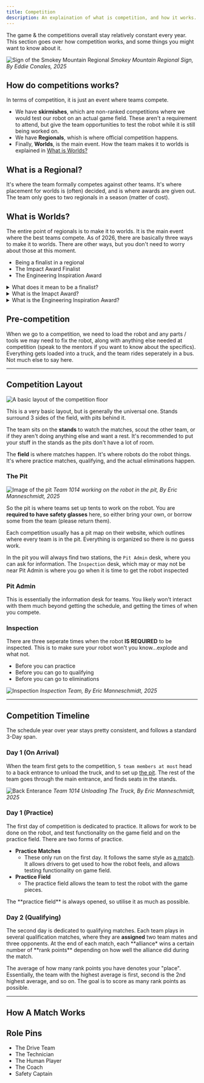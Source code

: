 ```yaml
---
title: Competition
description: An explaination of what is competition, and how it works.
---
```



The game & the competitions overall stay relatively constant every year. This section
goes over how competition works, and some things you might want to know about it.

![Sign of the Smokey Mountain Regional](/src/assets/images/smr_sign.webp)
_Smokey Mountain Regional Sign, By Eddie Conales, 2025_

## How do competitions works?

In terms of competition, it is just an event where teams compete.

- We have **skirmishes**, which are
  non-ranked competitions where we would test our robot on an actual game field. These aren't a
  requirement to attend, but give the team opportunities to test the robot while it is still being worked on.
- We have **Regionals**, whish is where official competition happens.
- Finally, **Worlds**, is the main event. How the team makes it to worlds is explained in [What is Worlds?](#what-is-worlds)

## What is a Regional?

It's where the team formally competes against other teams. It's where placement for worlds is (often)
decided, and is where awards are given out. The team only goes to two regionals in a season (matter of cost).

## What is Worlds?

The entire point of regionals is to make it to worlds. It is the main event where the best teams compete. As of 2026,
there are basically three ways to make it to worlds. There are other ways, but you don't need to worry about those
at this moment.

- Being a finalist in a regional
- The Impact Award Finalist
- The Engineering Inspiration Award

<details>
  <summary>What does it mean to be a finalist?</summary>

If the team wins at a regional, they gain a seat at worlds to compete. This is
the traditional way of getting to worlds.

</details>

<details>
  <summary>What is the Imapct Award?</summary>

Without going into [immense
detail](https://www.firstinspires.org/robotics/frc/awards), if your team can
demonstrate the incredible impact the team has on it's community, they get to
compete at worlds against other Impact award finalists. **It is the most
prestigious award in FRC**, and as such is incredibly difficult to gain.

</details>

<details>
  <summary>What is the Engineering Inspiration Award?</summary>

Without going into [immense detail](https://www.firstinspires.org/robotics/frc/awards), it focuses
inspiring people to join engineering. Quoting First directly, "Celebrates outstanding success
in advancing respect and appreciation for engineering within a team’s school or organization and community".

</details>

## Pre-competition

When we go to a competition, we need to load the robot and any parts / tools we may need to fix the robot,
along with anything else needed at competition (speak to the mentors if you want to know about the specifics).
Everything gets loaded into a truck, and the team rides seperately in a bus. Not much else to say here.

---

## Competition Layout

![A basic layout of the competition floor](/src/assets/images/basic-comp-layout.png)

This is a very basic layout, but is generally the universal one. Stands surround 3 sides of the field,
with pits behind it.

The team sits on the **stands** to watch the matches, scout the other team,
or if they aren't doing anything else and want a rest. It's recommended to put your stuff in the stands as
the pits don't have a lot of room.

The **field** is where matches happen. It's where robots do the robot things. It's where practice matches, qualifying,
and the actual eliminations happen.

### The Pit

![Image of the pit](/src/assets/images/safety_glasses.webp)
_Team 1014 working on the robot in the pit, By Eric Manneschmidt, 2025_

So the pit is where teams set up tents to work on the robot. You are **required to have safety glasses** here,
so either bring your own, or borrow some from the team (please return them).

Each competition usually has a pit map on their website, which outlines where every team is in the pit. Everything
is organized so there is no guess work.

In the pit you will always find two stations, the `Pit Admin` desk, where you can ask for
information. The `Inspection` desk, which may or may not be near Pit Admin is where you go when it is time to get
the robot inspected

### Pit Admin

This is essentially the information desk for teams. You likely won't interact with them much beyond getting the schedule, and
getting the times of when you compete.

### Inspection

There are three seperate times when the robot **IS REQUIRED** to be inspected. This is to make sure your robot
won't you know...explode and what not.

- Before you can practice
- Before you can go to qualifying
- Before you can go to eliminations

![Inspection](/src/assets/images/inspection.webp)
_Inspection Team, By Eric Manneschmidt, 2025_

---

## Competition Timeline

The schedule year over year stays pretty consistent, and follows a standard 3-Day span.

### Day 1 (On Arrival)

When the team first gets to the competition, `5 team members at most` head to a back entrance to unload the truck, and to set
up [the pit](#the-pit). The rest of the team goes through the main entrance, and finds seats in the stands.

![Back Enterance](/src/assets/images/team_unloading.webp)
_Team 1014 Unloading The Truck, By Eric Manneschmidt, 2025_

### Day 1 (Practice)

The first day of competition is dedicated to practice. It allows for work to be done on the robot, and test functionality on the game field
and on the practice field. There are two forms of practice.

- **Practice Matches**
  - These only run on the first day. It follows the same style as [a match](#how-a-match-works). It allows drivers to get used
    to how the robot feels, and allows testing functionality on game field.
- **Practice Field**
  - The practice field allows the team to test the robot with the game pieces.

<Aside>
  The **practice field** is always opened, so utilise it as much as possible.
</Aside>

### Day 2 (Qualifying)

The second day is dedicated to qualifying matches. Each team plays in several
qualification matches, where they are **assigned** two team mates and three opponents.
At the end of each match, each **alliance\* wins a certain number of **rank points\*\* depending
on how well the alliance did during the match.

The average of how many rank points you have denotes your "place". Essentially, the
team with the highest average is first, second is the 2nd highest average, and so on. The goal
is to score as many rank points as possible.

---

## How A Match Works

## Role Pins

- The Drive Team
- The Technician
- The Human Player
- The Coach
- Safety Captain
